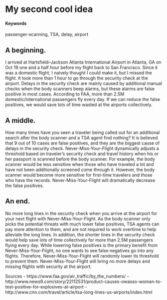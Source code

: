 # My second cool idea {#never-miss-your-flight}

#### Keywords

passenger-scanning, TSA, delay, airport

## A beginning.

I arrived at Hartsfield–Jackson Atlanta International Airport in Atlanta, GA on Oct 19 one and a half hour before my flight back to San Francisco. Since it was a domestic flight, I naively thought I could make it, but I missed the flight. It took more than 1 hour to go through the security check at the airport.
Delays in the security check are mainly caused by additional manual checks when the body scanners beep alarms, but these alarms are false positive in most cases. According to FAA, more than 2.5M domestic/international passengers fly every day. If we can reduce the false positives, we would save lots of time wasted at the airports collectively.

## A middle.
How many times have you seen a traveler being called out for an additional search after the body scanner and a TSA agent find nothing? It is believed that 9 out of 10 cases are false positives, and they are the biggest cause of delays in the security check. Never-Miss-Your-Flight dynamically adjusts a threshold based on traveler's security check and travel history when his or her passport is scanned before the body scanner. For example, the body scanner would be less sensitive when those who have traveled a lot and have not been additionally screened come through it. However, the body scanner would become more sensitive for first-time travelers and those who have the records. Never-Miss-Your-Flight will dramatically decrease the false positives.   

## An end.
No more long lines in the security check when you arrive at the airport for your next flight with Never-Miss-Your-Flight. As the body scanner only picks the potential threats with much lower false positives, TSA agents can pay more attention to them, and are not required to work overtime to help alleviate the long lines. In addition, the shorter lines in the security check would help save lots of time collectively for more than 2.5M passengers flying every day. While lowering false positives is the primary benefit from Never-Miss-Your-Flight, no one wants to see false negatives go into any flights. Therefore, Never-Miss-Your-Flight will randomly lower its threshold to prevent them. Never-Miss-Your-Flight will bring no more delays and missing flights with security at the airport.

Sources
 - https://www.faa.gov/air_traffic/by_the_numbers/
 - http://www.news9.com/story/22112531/product-causes-owasso-woman-to-test-positive-for-explosives-at-airport
 - http://www.cnn.com/travel/article/tsa-long-lines-us-airports/index.html
